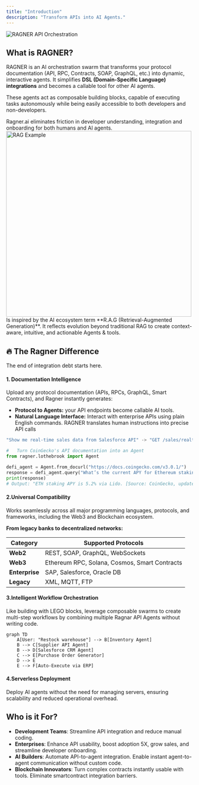 ```yaml
---
title: "Introduction"
description: "Transform APIs into AI Agents."
---
```


<img
  src="/images/api.png"
  alt="RAGNER API Orchestration"
  className="rounded-lg"
/>

## What is RAGNER?

RAGNER is an AI orchestration swarm that transforms your protocol documentation (API, RPC, Contracts, SOAP, GraphQL, etc.) into dynamic, interactive agents. It simplifies **DSL (Domain-Specific Language) integrations** and becomes a callable tool for other AI agents.

These agents act as composable building blocks, capable of executing tasks autonomously while being easily accessible to both developers and non-developers.

<Tip>
  Ragner.ai eliminates friction in developer understanding, integration and
  onboarding for both humans and AI agents.
</Tip>

<Frame caption="Diagram of NVIDIA's RAG Pipeline">
  <img
    src="/images/rag.png"
    alt="RAG Example"
    className="rounded-lg"
    width="500"
    height="500"
  />
</Frame>

<Card title="The name R.A.G:NER">
  Is inspired by the AI ecosystem term **R.A.G (Retrieval-Augmented
  Generation)**. It reflects evolution beyond traditional RAG to create
  context-aware, intuitive, and actionable Agents & tools.
</Card>

## 🔥 The Ragner Difference

The end of integration debt starts here.

#### 1. Documentation Intelligence

Upload any protocol documentation (APIs, RPCs, GraphQL, Smart Contracts), and Ragner instantly generates:

- **Protocol to Agents:** your API endpoints become callable AI tools.
- **Natural Language Interface:** Interact with enterprise APIs using plain English commands. RAGNER translates human instructions into precise API calls

<CodeGroup>

```javascript Salesforce Execution Example
"Show me real-time sales data from Salesforce API" -> "GET /sales/realtime
```

```python SDK Integration Example:
#   Turn CoinGecko's API documentation into an Agent
from ragner.lothebrook import Agent

defi_agent = Agent.from_docurl("https://docs.coingecko.com/v3.0.1/")
response = defi_agent.query("What’s the current APY for Ethereum staking?")
print(response)
# Output: "ETH staking APY is 5.2% via Lido. [Source: CoinGecko, updated 3s ago]"
```

</CodeGroup>

#### 2.Universal Compatibility

Works seamlessly across all major programming languages, protocols, and frameworks, including the Web3 and Blockchain ecosystem.

**From legacy banks to decentralized networks:**

| **Category**   | **Supported Protocols**                       |
| -------------- | --------------------------------------------- |
| **Web2**       | REST, SOAP, GraphQL, WebSockets               |
| **Web3**       | Ethereum RPC, Solana, Cosmos, Smart Contracts |
| **Enterprise** | SAP, Salesforce, Oracle DB                    |
| **Legacy**     | XML, MQTT, FTP                                |

#### 3.Intelligent Workflow Orchestration

Like building with LEGO blocks, leverage composable swarms to create multi-step workflows by combining multiple Ragnar API Agents without writing code.

```mermaid
graph TD
    A[User: "Restock warehouse"] --> B[Inventory Agent]
    B --> C[Supplier API Agent]
    B --> D[Salesforce CRM Agent]
    C --> E[Purchase Order Generator]
    D --> E
    E --> F[Auto-Execute via ERP]
```

#### 4.Serverless Deployment

Deploy AI agents without the need for managing servers, ensuring scalability and reduced operational overhead.

## **Who is it For?**

- **Development Teams**: Streamline API integration and reduce manual coding.
- **Enterprises**: Enhance API usability, boost adoption 5X, grow sales, and streamline developer onboarding.
- **AI Builders**: Automate API-to-agent integration. Enable instant agent-to-agent communication without custom code.
- **Blockchain Innovators**: Turn complex contracts instantly usable with tools. Eliminate smartcontract integration barriers.

